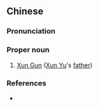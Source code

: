 {{also|荀绲}}
==Chinese==
{{zh-forms|s=荀绲}}

===Pronunciation===
{{zh-pron
|m=Xún Gǔn
|cat=pn
}}

===Proper noun===
{{zh-proper noun}}

# [[w:Xun Gun|Xun Gun]] ([[w:Xun Yu|Xun Yu]]'s [[father]])

===References===
* {{pedialite|荀彧|lang=zh}}